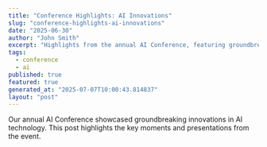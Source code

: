 ```yaml
---
title: "Conference Highlights: AI Innovations"
slug: "conference-highlights-ai-innovations"
date: "2025-06-30"
author: "John Smith"
excerpt: "Highlights from the annual AI Conference, featuring groundbreaking innovations."
tags:
  - conference
  - ai
published: true
featured: true
generated_at: "2025-07-07T10:00:43.814837"
layout: "post"
---
```


Our annual AI Conference showcased groundbreaking innovations in AI technology. This post highlights the key moments and presentations from the event.